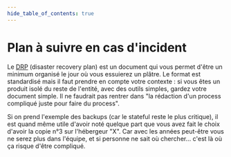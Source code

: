 ```yaml
---
hide_table_of_contents: true
---
```


# Plan à suivre en cas d'incident

Le [DRP](https://fr.wikipedia.org/wiki/Plan_de_reprise_d%27activit%C3%A9) (disaster recovery plan) est un document qui vous permet d'être un minimum organisé le jour où vous essuierez un plâtre. Le format est standardisé mais il faut prendre en compte votre contexte : si vous êtes un produit isolé du reste de l'entité, avec des outils simples, gardez votre document simple. Il ne faudrait pas rentrer dans "la rédaction d'un process compliqué juste pour faire du process".

Si on prend l'exemple des backups (car le stateful reste le plus critique), il est quand même utile d'avoir noté quelque part que vous avez fait le choix d'avoir la copie n°3 sur l'hébergeur "X". Car avec les années peut-être vous ne serez plus dans l'équipe, et si personne ne sait où chercher… c'est là où ça risque d'être compliqué.
